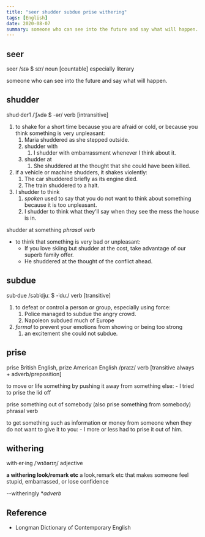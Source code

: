 ```yaml
---
title: "seer shudder subdue prise withering"
tags: [English]
date: 2020-08-07
summary: someone who can see into the future and say what will happen.
---
```


## seer

seer /sɪə $ sɪr/ noun [countable] especially literary

someone who can see into the future and say what will happen.

## shudder

shud·der1 /ˈʃʌdə $ -ər/ verb [intransitive]

1. to shake for a short time because you are afraid or cold, or because you think
   something is very unpleasant:
   1. Maria shuddered as she stepped outside.
   2. shudder with
      1. I shudder with embarrassment whenever I think about it.
   3. shudder at
      1. She shuddered at the thought that she could have been killed.
2. if a vehicle or machine shudders, it shakes violently:
   1. The car shuddered briefly as its engine died.
   2. The train shuddered to a halt.
3. I shudder to think
   1. *spoken* used to say that you do not want to think about something because it is too
      unpleasant.
   2. I shudder to think what they'll say when they see the mess the house is in.

shudder at something *phrasal verb*

- to think that something is very bad or unpleasant:
  - If you love skiing but shudder at the cost, take advantage of our superb family offer.
  - He shuddered at the thought of the conflict ahead.

## subdue

sub·due /səbˈdjuː $ -ˈduː/ verb [transitive]

1. to defeat or control a person or group, especially using force:
   1. Police managed to subdue the angry crowd.
   2. Napoleon subdued much of Europe
2. *formal* to prevent your emotions from showing or being too strong
   1. an excitement she could not subdue.

## prise

prise British English, prize American English /praɪz/ verb [transitive always +
adverb/preposition]

to move or life something by pushing it away from something else:
    - I tried to prise the lid off

prise something out of somebody (also prise something from somebody) phrasal verb

to get something such as information or money from someone when they do not want to give
it to you:
    - I more or less had to prise it out of him.

## withering

with·er·ing /ˈwɪðərɪŋ/ adjective

**a withering look/remark etc** a look,remark etc that makes someone feel
stupid, embarrassed, or lose confidence

--witheringly **adverb*

## Reference

- Longman Dictionary of Contemporary English